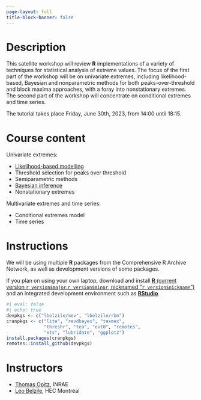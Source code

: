 ```yaml
---
page-layout: full
title-block-banner: false
---
```


# Description

This satellite workshop will review **R** implementations of a variety of techniques for statistical analysis of extreme values. The focus of the first part of the workshop will be on univariate extremes, including likelihood-based, Bayesian and nonparametric methods for both peaks-over-threshold and block maxima approaches, with a foray into nonstationary extremes. The second part of the workshop will concentrate on conditional extremes and time series.

The tutorial takes place Friday, June 30th, 2023, from 14:00 until 18:15. 

# Course content

Univariate extremes: 

- [Likelihood-based modelling](slides/EVA2023-Rsoftware-likelihood.html)
- Threshold selection for peaks over threshold
- Semiparametric methods
- [Bayesian inference](slides/EVA2023-Rsoftware-bayesian.html)
- Nonstationary extremes

Multivariate extremes and time series:

- Conditional extremes model
- Time series


# Instructions

We will be using multiple **R** packages from the Comprehensive R Archive Network, as well as development versions of some packages.

If you plan on using your own laptop, download and install [**R** (current version `r version$major`.`r version$minor`, nicknamed "`r version$nickname`")](https://cran.r-project.org/) and an integrated development environment such as [**RStudio**](https://www.rstudio.com/products/rstudio/download/#download).

```r
#| eval: false
#| echo: true
devpkgs <- c("lbelzile/mev", "lbelzile/rbm")
cranpkgs <- c("lite", "revdbayes", "texmex",
              "threshr", "tea", "evt0", "remotes",
              "xts", "lubridate", "ggplot2")
install.packages(cranpkgs)
remotes::install_github(devpkgs)
```

# Instructors

- [Thomas Opitz](https://biosp.mathnum.inrae.fr/homepage-thomas-opitz), INRAE
- [Léo Belzile](https://lbelzile.bitbucket.io), HEC Montréal

